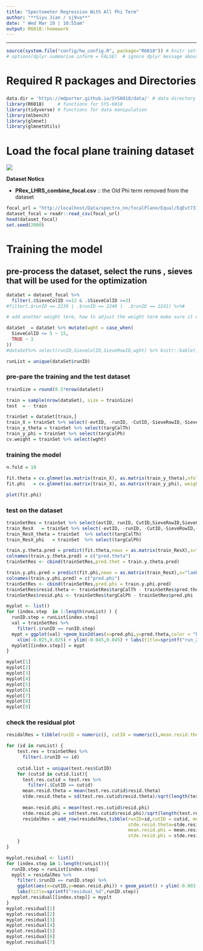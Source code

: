 ```yaml
---
title: "Spectometer Regression With All Phi Term" 
author: "**Siyu Jian / sj9va**"
date: " Wed Mar 10 | 10:55am"
output: R6018::homework
---
```


*******************************************
```r
source(system.file("config/hw_config.R", package="R6018")) # knitr settings
# options(dplyr.summarise.inform = FALSE)  # ignore dplyr message about grouping
```


# Required R packages and Directories

### {.solution}
```r
data.dir = 'https://mdporter.github.io/SYS6018/data/' # data directory
library(R6018)     # functions for SYS-6018
library(tidyverse) # functions for data manipulation   
library(mlbench)
library(glmnet)
library(glmnetUtils) 
```

# Load the focal plane training dataset 
![](https://raw.githubusercontent.com/Jiansiyu/spectrometer_nn/main/dataGenerator/resource/runList.png)

**Dataset Notics**

* **PRex_LHRS_combine_focal.csv** :: the Old Phi term removed from the dataset

```r

focal_url = "http://localhost/Data/spectro_nn/focalPlane/Equal/EqEvt731/order7_ep5/combine.csv"
dataset_focal = readr::read_csv(focal_url)
head(dataset_focal)
set.seed(2000)
```


# Training the model

## pre-process the dataset, select the runs , sieves that will be used for the optimization

```r

dataSet = dataset_focal %>% 
  filter(.$SieveColID <=12 & .$SieveColID >=3)
#filter(.$runID == 2239 | .$runID == 2240 |  .$runID == 2241) %>%#

# add another weight term, how to adjust the weight term make sure it close to the theoretical value

dataSet  = dataSet %>% mutate(wght = case_when(
  SieveColID <= 5 ~ 15,
  TRUE ~ 1
)) 
#dataSet%>% select(runID,SieveColID,SieveRowID,wght) %>% knitr::kable()

runList = unique(dataSet$runID)


```

### pre-pare the training and the test dataset
```r

trainSize = round(0.5*nrow(dataSet))

train = sample(nrow(dataSet), size = trainSize)
test  = - train 

trainSet = dataSet[train,]
train_X = trainSet %>% select(-evtID, -runID, -CutID,-SieveRowID,-SieveColID,-bpmX,-bpmY,-targCalTh,-targCalPh,-wght)
train_y_theta = trainSet %>% select(targCalTh)
train_y_phi = trainSet %>% select(targCalPh)
cv.weight = trainSet %>% select(wght)
```

### training the model
```r
n.fold = 10

fit.theta = cv.glmnet(as.matrix(train_X), as.matrix(train_y_theta),nfolds = n.fold)
fit.phi   = cv.glmnet(as.matrix(train_X), as.matrix(train_y_phi), weights = as.matrix(cv.weight), nfolds = n.fold)
```

```r
plot(fit.phi)
```
### test on the dataset
```r

trainSetRes = trainSet %>% select(evtID, runID, CutID,SieveRowID,SieveColID,bpmX,bpmY,targCalTh,targCalPh)
train_ResX   = trainSet %>% select(-evtID, -runID, -CutID,-SieveRowID,-SieveColID,-bpmX,-bpmY,-targCalTh,-targCalPh,-wght)
train_ResX_theta = trainSet  %>% select(targCalTh)
train_ResX_phi   = trainSet  %>% select(targCalPh)

train.y.theta.pred = predict(fit.theta,newx = as.matrix(train_ResX),s="lambda.min")
colnames(train.y.theta.pred) = c("pred.theta")
trainSetRes <- cbind(trainSetRes,pred.thet = train.y.theta.pred)

train.y.phi.pred = predict(fit.phi,newx = as.matrix(train_ResX),s="lambda.min")
colnames(train.y.phi.pred) = c("pred.phi")
trainSetRes <- cbind(trainSetRes,pred.phi = train.y.phi.pred)
trainSetRes$resid.theta <- trainSetRes$targCalTh - trainSetRes$pred.theta 
trainSetRes$resid.phi <- trainSetRes$targCalPh - trainSetRes$pred.phi 

myplot <- list()
for (index.step  in 1:length(runList) ) {
  runID.step = runList[index.step]
  val = trainSetRes %>%
    filter(.$runID == runID.step)
  mypt = ggplot(val) +geom_bin2d(aes(x=pred.phi,y=pred.theta,color = "blue"),bins = 300) + geom_point(aes(y=targCalTh,x=targCalPh,color="green")) + 
    xlim(-0.025,0.025) + ylim(-0.045,0.045) + labs(title=sprintf("run_2d_%d",runID.step))
  myplot[[index.step]] = mypt
}

myplot[1]
myplot[2]
myplot[3]
myplot[4]
myplot[5]
myplot[6]
myplot[7]
myplot[8]
myplot[9]
```
### check the residual plot 
```r
residalRes = tibble(runID = numeric(), cutID = numeric(),mean.resid.theta = numeric(),stde.resid.theta = numeric(),mean.resid.phi = numeric(),stde.resid.phi= numeric())

for (id in runList) {
    test.res = trainSetRes %>%
      filter(.$runID == id)
    
    cutid.list = unique(test.res$CutID)
    for (cutid in cutid.list){
      test.res.cutid = test.res %>%
        filter(.$CutID == cutid)
      mean.resid.theta = mean(test.res.cutid$resid.theta)
      stde.resid.theta = sd(test.res.cutid$resid.theta)/sqrt(length(test.res.cutid$resid.theta))
      
      mean.resid.phi = mean(test.res.cutid$resid.phi)
      stde.resid.phi = sd(test.res.cutid$resid.phi)/sqrt(length(test.res.cutid$resid.phi))
      residalRes = add_row(residalRes,tibble(runID=id,cutID = cutid, mean.resid.theta = mean.resid.theta,
                                             stde.resid.theta=stde.resid.theta,
                                             mean.resid.phi = mean.resid.phi,
                                             stde.resid.phi = stde.resid.phi))
    }
}

myplot.residual <- list()
for (index.step in 1:length(runList)){
  runID.step = runList[index.step]
  myplt = residalRes %>%
    filter(.$runID == runID.step) %>%
    ggplot(aes(x=cutID,y=mean.resid.phi)) + geom_point() + ylim(-0.003,0.003) +  
    labs(title=sprintf("residual_%d",runID.step))
  myplot.residual[[index.step]] = myplt
}
myplot.residual[1]
myplot.residual[2]
myplot.residual[3]
myplot.residual[4]
myplot.residual[5]
myplot.residual[6]
myplot.residual[7]
```

